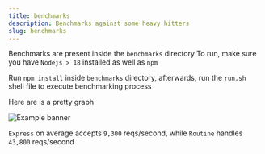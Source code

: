 ```yaml
---
title: benchmarks
description: Benchmarks against some heavy hitters
slug: benchmarks
---
```

Benchmarks are present inside the `benchmarks` directory
To run, make sure you have `Nodejs > 18` installed as well as `npm`

Run `npm install` inside `benchmarks` directory,
afterwards, run the `run.sh` shell file to execute benchmarking process

Here are is a pretty graph

![Example banner](../static/img/routine-bench.png)

`Express` on average accepts `9,300` reqs/second, while
`Routine` handles `43,800` reqs/second